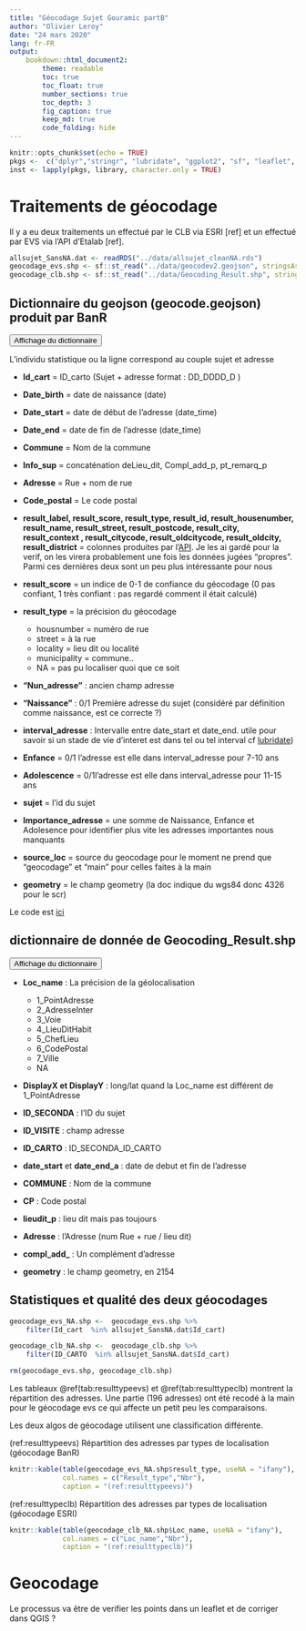 ```yaml
---
title: "Géocodage Sujet Gouramic partB"
author: "Olivier Leroy"
date: "24 mars 2020"
lang: fr-FR
output: 
    bookdown::html_document2:
        theme: readable
        toc: true
        toc_float: true
        number_sections: true
        toc_depth: 3
        fig_caption: true
        keep_md: true
        code_folding: hide
---
```



```r
knitr::opts_chunk$set(echo = TRUE)
pkgs <-  c("dplyr","stringr", "lubridate", "ggplot2", "sf", "leaflet", "mapview")
inst <- lapply(pkgs, library, character.only = TRUE)
```

# Traitements de géocodage

Il y a eu deux traitements un effectué par le CLB via ESRI [ref] et un effectué par EVS via l'API d'Etalab [ref]. 


```r
allsujet_SansNA.dat <- readRDS("../data/allsujet_cleanNA.rds")
geocodage_evs.shp <- sf::st_read("../data/geocodev2.geojson", stringsAsFactors = FALSE)
geocodage_clb.shp <- sf::st_read("../data/Geocoding_Result.shp", stringsAsFactors = FALSE)
```


## Dictionnaire du geojson (geocode.geojson) produit par BanR

<button class="btn btn-primary" data-toggle="collapse" data-target="#BlockName_dico1"> Affichage du dictionnaire </button>
<div id="BlockName_dico1" class="collapse">

L'individu statistique ou la ligne correspond au couple sujet et adresse 

* **Id_cart**  =  ID_carto (Sujet + adresse format : DD_DDDD_D )   

* **Date_birth** = date de naissance (date)

* **Date_start** = date de début de l'adresse (date_time)

* **Date_end** = date de fin de l'adresse (date_time)

* **Commune** = Nom de la commune 

* **Info_sup** = concaténation deLieu_dit, Compl_add_p, pt_remarq_p 

* **Adresse** = Rue + nom de rue 

* **Code_postal** = Le code postal 

* **result_label,  result_score,  result_type, result_id, result_housenumber, result_name,  result_street,   result_postcode,  result_city, result_context ,  result_citycode,  result_oldcitycode, result_oldcity,  result_district** = colonnes produites par l'[API](https://cran.r-project.org/web/packages/banR/vignettes/geocode.html). Je les ai gardé pour la verif, on les virera probablement une fois les données jugées "propres".  Parmi ces dernières deux sont un peu plus intéressante pour nous

* **result_score** = un indice de 0-1 de confiance du géocodage (0 pas confiant, 1 très confiant : pas regardé comment il était calculé)

* **result_type** = la précision du géocodage 
    - housnumber = numéro de rue
    - street = à la rue
    - locality = lieu dit ou localité
    - municipality = commune..
    - NA = pas pu localiser quoi que ce soit

* **"Nun_adresse"** : ancien champ adresse

* **"Naissance"** : 0/1 Première adresse du sujet (considéré par définition comme naissance, est ce correcte ?)

* **interval_adresse** : Intervalle entre date_start et date_end. utile pour savoir si un stade de vie d'interet est dans tel ou tel interval cf  [lubridate](https://lubridate.tidyverse.org/articles/lubridate.html#time-intervals))

* **Enfance** = 0/1 l'adresse est elle dans interval_adresse pour 7-10 ans 

* **Adolescence**  = 0/1l'adresse est elle dans interval_adresse pour 11-15 ans

* **sujet** = l'id du sujet

* **Importance_adresse** = une somme de Naissance, Enfance et Adolesence pour identifier plus vite les adresses importantes nous manquants

* **source_loc** = source du geocodage pour le moment ne prend que "geocodage" et "main" pour celles faites à la main

* **geometry** = le champ geometry (la doc indique du wgs84 donc 4326 pour le scr)

Le code est [ici](https://github.com/defuneste/gouramic-db-analyses/blob/master/Pr%C3%A9traitement_ETL/clean_order_all_sujet.R)

</div>

## dictionnaire de donnée de Geocoding_Result.shp

<button class="btn btn-primary" data-toggle="collapse" data-target="#BlockName_dico2"> Affichage du dictionnaire </button>
<div id="BlockName_dico2" class="collapse">

* **Loc_name** : La précision de la géolocalisation 
    - 1_PointAdresse
    - 2_AdresseInter
    - 3_Voie
    - 4_LieuDitHabit
    - 5_ChefLieu
    - 6_CodePostal
    - 7_Ville
    - NA
    
* **DisplayX et DisplayY** : long/lat quand la Loc_name est différent de 1_PointAdresse

* **ID_SECONDA** : l'ID du sujet

* **ID_VISITE** : champ adresse 

* **ID_CARTO** : ID_SECONDA_ID_CARTO

* **date_start** et **date_end_a** : date de debut et fin de l'adresse

* **COMMUNE** : Nom de la commune

* **CP** : Code postal

* **lieudit_p** : lieu dit mais pas toujours

* **Adresse** : l'Adresse (num Rue + rue / lieu dit) 

* **compl_add_** : Un complément d'adresse 

* **geometry** : le champ geometry, en 2154 

</div>

## Statistiques et qualité des deux géocodages 

```r
geocodage_evs_NA.shp <-  geocodage_evs.shp %>% 
    filter(Id_cart  %in% allsujet_SansNA.dat$Id_cart)

geocodage_clb_NA.shp <-  geocodage_clb.shp %>% 
    filter(ID_CARTO  %in% allsujet_SansNA.dat$Id_cart)

rm(geocodage_evs.shp, geocodage_clb.shp)
```


Les tableaux \@ref(tab:resulttypeevs) et \@ref(tab:resulttypeclb) montrent la répartition des adresses. Une partie (196 adresses) ont été recodé à la main pour le géocodage evs ce qui affecte un petit peu les comparaisons. 

Les deux algos de géocodage utilisent une classification différente.  

(ref:resulttypeevs) Répartition des adresses par types de localisation (géocodage BanR)

```r
knitr::kable(table(geocodage_evs_NA.shp$result_type, useNA = "ifany"), 
             col.names = c("Result_type","Nbr"),
             caption = "(ref:resulttypeevs)")
```

(ref:resulttypeclb) Répartition des adresses par types de localisation (géocodage ESRI)

```r
knitr::kable(table(geocodage_clb_NA.shp$Loc_name, useNA = "ifany"), 
             col.names = c("Loc_name","Nbr"),
             caption = "(ref:resulttypeclb)")
```


# Geocodage

Le processus va être de verifier les points dans un leaflet et de corriger dans QGIS ? 
